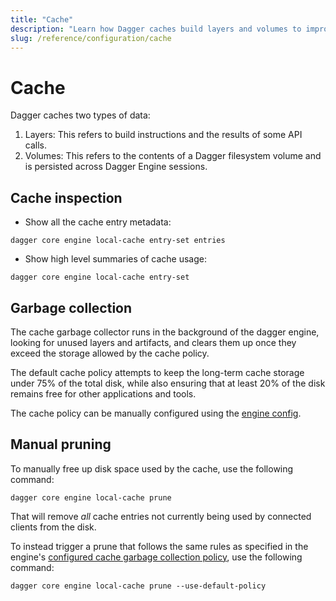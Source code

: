 ```yaml
---
title: "Cache"
description: "Learn how Dagger caches build layers and volumes to improve performance and efficiency in your workflows."
slug: /reference/configuration/cache
---
```



# Cache

Dagger caches two types of data:

1. Layers: This refers to build instructions and the results of some API calls.
2. Volumes: This refers to the contents of a Dagger filesystem volume and is persisted across Dagger Engine sessions.

## Cache inspection

- Show all the cache entry metadata:

```shell
dagger core engine local-cache entry-set entries
```

- Show high level summaries of cache usage:

```shell
dagger core engine local-cache entry-set
```

## Garbage collection

The cache garbage collector runs in the background of the dagger engine,
looking for unused layers and artifacts, and clears them up once they exceed
the storage allowed by the cache policy.

The default cache policy attempts to keep the long-term cache storage under 75%
of the total disk, while also ensuring that at least 20% of the disk remains
free for other applications and tools.

The cache policy can be manually configured using the [engine config](./engine.mdx).

## Manual pruning

To manually free up disk space used by the cache, use the following command:

```shell
dagger core engine local-cache prune
```

That will remove *all* cache entries not currently being used by connected clients from the disk.

To instead trigger a prune that follows the same rules as specified in the engine's [configured cache garbage collection policy](./engine.mdx), use the following command:

```shell
dagger core engine local-cache prune --use-default-policy
```
